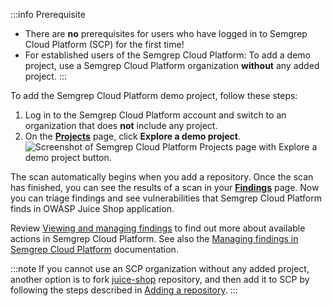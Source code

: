 :::info Prerequisite
- There are **no** prerequisites for users who have logged in to Semgrep Cloud Platform (SCP) for the first time!
- For established users of the Semgrep Cloud Platform: To add a demo project, use a Semgrep Cloud Platform organization **without** any added project.
:::

To add the Semgrep Cloud Platform demo project, follow these steps:

1. Log in to the Semgrep Cloud Platform account and switch to an organization that does **not** include any project.
1. On the **[Projects](https://semgrep.dev/orgs/-/projects)** page, click **Explore a demo project**.
    ![Screenshot of Semgrep Cloud Platform Projects page with Explore a demo project button.](/img/semgrep-app-add-demo-project.png "Screenshot of Semgrep Cloud Platform Projects page with Explore a demo project button.")

The scan automatically begins when you add a repository. Once the scan has finished, you can see the results of a scan in your **[Findings](https://semgrep.dev/orgs/-/projects)** page. Now you can triage findings and see vulnerabilities that Semgrep Cloud Platform finds in OWASP Juice Shop application.

Review [Viewing and managing findings](/semgrep-app/getting-started-with-semgrep-app/#viewing-and-managing-findings) to find out more about available actions in Semgrep Cloud Platform. See also the [Managing findings in Semgrep Cloud Platform](/semgrep-app/findings/) documentation.

:::note
If you cannot use an SCP organization without any added project, another option is to fork [juice-shop](https://github.com/juice-shop/juice-shop) repository, and then add it to SCP by following the steps described in  [Adding a repository](/semgrep-app/getting-started-with-semgrep-app/#option-b-adding-a-repository-from-github-or-gitlab).
:::